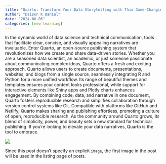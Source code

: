 ```yaml
---
title: "Quarto: Transform Your Data Storytelling with This Game-Changing Tool"
author: "Daison K Daniel"
date: "2024-08-06"
categories: [new learning]
---
```



In the dynamic world of data science and technical communication, tools that facilitate clear, concise, and visually appealing narratives are invaluable. Enter Quarto, an open-source publishing system that revolutionizes how we create and share data-driven stories. Whether you are a seasoned data scientist, an academic, or just someone passionate about communicating complex ideas, Quarto offers a fresh and exciting approach. Quarto allows users to create documents, presentations, websites, and blogs from a single source, seamlessly integrating R and Python for a more unified workflow. Its range of beautiful themes and templates ensures your content looks professional, while support for interactive elements like Shiny apps and Plotly charts enhances engagement. By combining code, data, and narrative in one document, Quarto fosters reproducible research and simplifies collaboration through version control systems like Git. Compatible with platforms like GitHub and Netlify, Quarto makes sharing and publishing effortless, promoting a culture of open, reproducible research. As the community around Quarto grows, its blend of simplicity, power, and beauty sets a new standard for technical publishing. If you're looking to elevate your data narratives, Quarto is the tool to embrace.

![](thumbnail.jpeg)

Since this post doesn't specify an explicit `image`, the first image in the post will be used in the listing page of posts.
